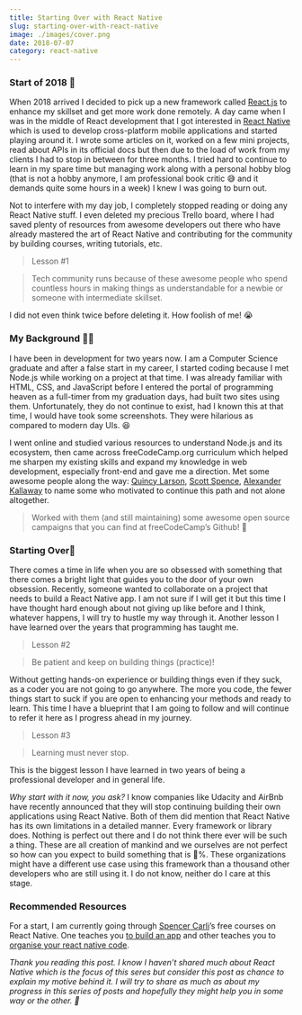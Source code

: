 ```yaml
---
title: Starting Over with React Native
slug: starting-over-with-react-native
image: ./images/cover.png
date: 2018-07-07
category: react-native
---
```


### Start of 2018 🚀

When 2018 arrived I decided to pick up a new framework called [React.js](https://reactjs.org/) to enhance my skillset and get more work done remotely. A day came when I was in the middle of React development that I got interested in [React Native](https://facebook.github.io/react-native/) which is used to develop cross-platform mobile applications and started playing around it. I wrote some articles on it, worked on a few mini projects, read about APIs in its official docs but then due to the load of work from my clients I had to stop in between for three months. I tried hard to continue to learn in my spare time but managing work along with a personal hobby blog (that is not a hobby anymore, I am professional book critic 😅 and it demands quite some hours in a week) I knew I was going to burn out.

Not to interfere with my day job, I completely stopped reading or doing any React Native stuff. I even deleted my precious Trello board, where I had saved plenty of resources from awesome developers out there who have already mastered the art of React Native and contributing for the community by building courses, writing tutorials, etc.

> Lesson #1

> Tech community runs because of these awesome people who spend countless hours in making things as understandable for a newbie or someone with intermediate skillset.

I did not even think twice before deleting it. How foolish of me! 😭

### My Background 👨‍💻

I have been in development for two years now. I am a Computer Science graduate and after a false start in my career, I started coding because I met Node.js while working on a project at that time. I was already familiar with HTML, CSS, and JavaScript before I entered the portal of programming heaven as a full-timer from my graduation days, had built two sites using them. Unfortunately, they do not continue to exist, had I known this at that time, I would have took some screenshots. They were hilarious as compared to modern day UIs. 😆

I went online and studied various resources to understand Node.js and its ecosystem, then came across freeCodeCamp.org curriculum which helped me sharpen my existing skills and expand my knowledge in web development, especially front-end and gave me a direction. Met some awesome people along the way: [Quincy Larson](https://medium.com/u/17756313f41a), [Scott Spence](https://medium.com/u/cf8522762673), [Alexander Kallaway](https://medium.com/u/c852ec9b2c3d) to name some who motivated to continue this path and not alone altogether.

> Worked with them (and still maintaining) some awesome open source campaigns that you can find at freeCodeCamp’s Github! 🚀

### Starting Over📱

There comes a time in life when you are so obsessed with something that there comes a bright light that guides you to the door of your own obsession. Recently, someone wanted to collaborate on a project that needs to build a React Native app. I am not sure if I will get it but this time I have thought hard enough about not giving up like before and I think, whatever happens, I will try to hustle my way through it. Another lesson I have learned over the years that programming has taught me.

> Lesson #2

> Be patient and keep on building things (practice)!

Without getting hands-on experience or building things even if they suck, as a coder you are not going to go anywhere. The more you code, the fewer things start to suck if you are open to enhancing your methods and ready to learn. This time I have a blueprint that I am going to follow and will continue to refer it here as I progress ahead in my journey.

> Lesson #3

> Learning must never stop.

This is the biggest lesson I have learned in two years of being a professional developer and in general life.

_Why start with it now, you ask?_ I know companies like Udacity and AirBnb have recently announced that they will stop continuing building their own applications using React Native. Both of them did mention that React Native has its own limitations in a detailed manner. Every framework or library does. Nothing is perfect out there and I do not think there ever will be such a thing. These are all creation of mankind and we ourselves are not perfect so how can you expect to build something that is 💯%. These organizations might have a different use case using this framework than a thousand other developers who are still using it. I do not know, neither do I care at this stage.

### Recommended Resources

For a start, I am currently going through [Spencer Carli](https://medium.com/u/1ec17560bf99)’s free courses on React Native. One teaches you [to build an app](https://learn.handlebarlabs.com/p/react-native-basics-build-a-currency-converter) and other teaches you to [organise your react native code](https://learn.handlebarlabs.com/p/how-to-set-up-a-new-react-native-project).

_Thank you reading this post. I know I haven’t shared much about React Native which is the focus of this seres but consider this post as chance to explain my motive behind it. I will try to share as much as about my progress in this series of posts and hopefully they might help you in some way or the other. 🙏_
